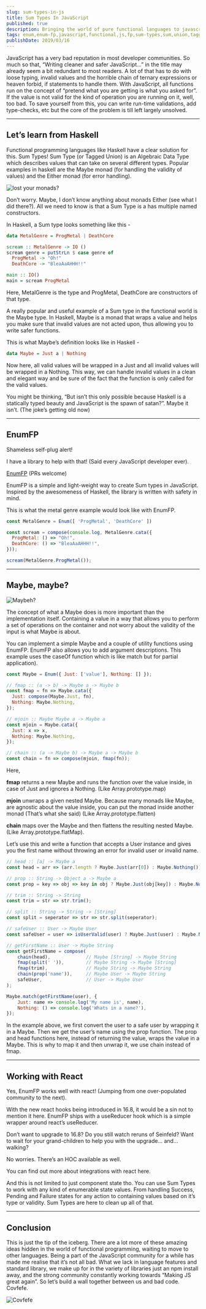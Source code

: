 ```yaml
---
slug: sum-types-in-js
title: Sum Types In JavaScript
published: true
description: Bringing the world of pure functional languages to javascript one concept at a time
tags: enum,enum-fp,javascript,functional,js,fp,sum-types,sum,union,tagged
publishDate: 2019/03/16
---
```


JavaScript has a very bad reputation in most developer communities. So much so that, “Writing cleaner and safer JavaScript…” in the title may already seem a bit redundant to most readers. A lot of that has to do with loose typing, invalid values and the horrible chain of ternary expressions or heaven forbid, if statements to handle them. With JavaScript, all functions run on the concept of “pretend what you are getting is what you asked for”. If the value is not valid for the kind of operation you are running on it, well, too bad. To save yourself from this, you can write run-time validations, add type-checks, etc but the core of the problem is till left largely unsolved.

---

## Let’s learn from Haskell
Functional programming languages like Haskell have a clear solution for this. Sum Types! Sum Type (or Tagged Union) is an Algebraic Data Type which describes values that can take on several different types. Popular examples in haskell are the Maybe monad (for handling the validity of values) and the Either monad (for error handling).

![lost your monads?](/img/blog/enum-fp/haskell.jpeg)

Don’t worry. Maybe, I don’t know anything about monads Either (see what I did there?). All we need to know is that a Sum Type is a has multiple named constructors.

In Haskell, a Sum type looks something like this -

```haskell
data MetalGenre = ProgMetal | DeathCore

scream :: MetalGenre -> IO ()
scream genre = putStrLn $ case genre of
  ProgMetal -> "Oh!"
  DeathCore -> "BleaAaAHHH!!"

main :: IO()
main = scream ProgMetal
```

Here, MetalGenre is the type and ProgMetal, DeathCore are constructors of that type.

A really popular and useful example of a Sum type in the functional world is the Maybe type. In Haskell, Maybe is a monad that wraps a value and helps you make sure that invalid values are not acted upon, thus allowing you to write safer functions.

This is what Maybe’s definition looks like in Haskell -

```haskell
data Maybe = Just a | Nothing
```

Now here, all valid values will be wrapped in a Just and all invalid values will be wrapped in a Nothing. This way, we can handle invalid values in a clean and elegant way and be sure of the fact that the function is only called for the valid values.

You might be thinking, “But isn’t this only possible because Haskell is a statically typed beauty and JavaScript is the spawn of satan?”. Maybe it isn’t. (The joke’s getting old now)

---

## EnumFP
Shameless self-plug alert!

I have a library to help with that! (Said every JavaScript developer ever).

[EnumFP](https://github.com/phenax/enum-fp) (PRs welcome)

EnumFP is a simple and light-weight way to create Sum types in JavaScript. Inspired by the awesomeness of Haskell, the library is written with safety in mind.

This is what the metal genre example would look like with EnumFP.

```js
const MetalGenre = Enum([ 'ProgMetal', 'DeathCore' ])

const scream = compose(console.log, MetalGenre.cata({
  ProgMetal: () => "Oh!",
  DeathCore: () => "BleaAaAHHH!!",
}));

scream(MetalGenre.ProgMetal());
```

---

## Maybe, maybe?

![Maybeh?](/img/blog/enum-fp/maybe.gif)

The concept of what a Maybe does is more important than the implementation itself. Containing a value in a way that allows you to perform a set of operations on the container and not worry about the validity of the input is what Maybe is about.

You can implement a simple Maybe and a couple of utility functions using EnumFP. EnumFP also allows you to add argument descriptions. This example uses the caseOf function which is like match but for partial application).

```js
const Maybe = Enum({ Just: ['value'], Nothing: [] });

// fmap :: (a -> b) -> Maybe a -> Maybe b
const fmap = fn => Maybe.cata({
  Just: compose(Maybe.Just, fn),
  Nothing: Maybe.Nothing,
});

// mjoin :: Maybe Maybe a -> Maybe a
const mjoin = Maybe.cata({
  Just: x => x,
  Nothing: Maybe.Nothing,
});

// chain :: (a -> Maybe b) -> Maybe a -> Maybe b
const chain = fn => compose(mjoin, fmap(fn));
```

Here,

**fmap** returns a new Maybe and runs the function over the value inside, in case of Just and ignores a Nothing. (Like Array.prototype.map)

**mjoin** unwraps a given nested Maybe. Because many monads like Maybe, are agnostic about the value inside, you can put the monad inside another monad (That’s what she 
said) (Like Array.prototype.flatten)

**chain** maps over the Maybe and then flattens the resulting nested Maybe. (Like Array.prototype.flatMap).

Let’s use this and write a function that accepts a User instance and gives you the first name without throwing an error for invalid user or invalid name.


```js
// head :: [a] -> Maybe a
const head = arr => (arr.length ? Maybe.Just(arr[0]) : Maybe.Nothing());

// prop :: String -> Object a -> Maybe a
const prop = key => obj => key in obj ? Maybe.Just(obj[key]) : Maybe.Nothing();

// trim :: String -> String
const trim = str => str.trim();

// split :: String -> String -> [String]
const split = seperator => str => str.split(seperator);

// safeUser :: User -> Maybe User
const safeUser = user => isUserValid(user) ? Maybe.Just(user) : Maybe.Nothing();

// getFirstName :: User -> Maybe String
const getFirstName = compose(
    chain(head),             // Maybe [String] -> Maybe String
    fmap(split(' ')),        // Maybe String -> Maybe [String]
    fmap(trim),              // Maybe String -> Maybe String
    chain(prop('name')),     // Maybe User -> Maybe String
    safeUser,                // User -> Maybe User
);

Maybe.match(getFirstName(user), {
    Just: name => console.log('My name is', name),
    Nothing: () => console.log('Whats in a name?'),
});
```

In the example above, we first convert the user to a safe user by wrapping it in a Maybe. Then we get the user’s name using the prop function. The prop and head functions here, instead of returning the value, wraps the value in a Maybe. This is why to map it and then unwrap it, we use chain instead of fmap.

---

## Working with React
Yes, EnumFP works well with react! (Jumping from one over-populated community to the next).

With the new react hooks being introduced in 16.8, it would be a sin not to mention it here. EnumFP ships with a useReducer hook which is a simple wrapper around react’s useReducer.

Don’t want to upgrade to 16.8? Do you still watch reruns of Seinfeld? Want to wait for your grand-children to help you with the upgrade… and… walking?

No worries. There’s an HOC available as well.

You can find out more about integrations with react here.

And this is not limited to just component state tho. You can use Sum Types to work with any kind of enumerable state values. From handling Success, Pending and Failure states for any action to containing values based on it’s type or validity. Sum Types are here to clean up all of that.

---

## Conclusion
This is just the tip of the iceberg. There are a lot more of these amazing ideas hidden in the world of functional programming, waiting to move to other languages. Being a part of the JavaScript community for a while has made me realise that it’s not all bad. What we lack in language features and standard library, we make up for in the variety of libraries just an npm install away, and the strong community constantly working towards “Making JS great again”. So let’s build a wall together between us and bad code. Covfefe.

![Covfefe](/img/blog/enum-fp/trump.jpg)


